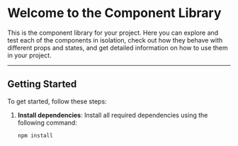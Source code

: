 
# Welcome to the Component Library

This is the component library for your project. Here you can explore and test each of the components in isolation, check out how they behave with different props and states, and get detailed information on how to use them in your project.

---

## Getting Started

To get started, follow these steps:

1. **Install dependencies**: Install all required dependencies using the following command:
   ```bash
   npm install

